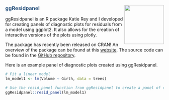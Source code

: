 
<br>

### <font color="#2B547E"> ggResidpanel </font> <img align="right" src="/images/ggResidpanel.png" width = 125 />

ggResidpanel is an R package Katie Rey and I developed for creating panels of diagnostic plots for residuals from a model using ggplot2. It also allows for the creation of interactive versions of the plots using plotly. 

The package has recently been released on CRAN! An overview of the package can be found at this [website](https://goodekat.github.io/ggResidpanel/). The source code can be found in the [GitHub repository](https://github.com/goodekat/ggResidpanel).

Here is an example panel of diagnostic plots created using ggResidpanel.

```r
# Fit a linear model
lm_model1 <- lm(Volume ~ Girth, data = trees)

# Use the resid_panel function from ggResidpanel to create a panel of diagnostics plots
ggResidpanel::resid_panel(lm_model1)
```
